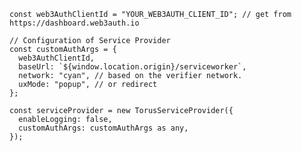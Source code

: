 ```tsx
const web3AuthClientId = "YOUR_WEB3AUTH_CLIENT_ID"; // get from https://dashboard.web3auth.io

// Configuration of Service Provider
const customAuthArgs = {
  web3AuthClientId,
  baseUrl: `${window.location.origin}/serviceworker`,
  network: "cyan", // based on the verifier network.
  uxMode: "popup", // or redirect
};

const serviceProvider = new TorusServiceProvider({
  enableLogging: false,
  customAuthArgs: customAuthArgs as any,
});
```
